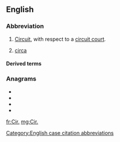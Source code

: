 {{also|Appendix:Variations of "cir"}}
==English==

===Abbreviation===
{{rfc-header|Abbreviation}}
{{head|en|abbreviation}}

# {{lb|en|law}} [[circuit|Circuit]], with respect to a [[circuit court]].
# [[circa]]

====Derived terms====
{{der3|lang=en|[[1st Cir.]]
|[[2d Cir.]]
|[[3d Cir.]]
|[[4th Cir.]]
|[[5th Cir.]]
|[[6th Cir.]]
|[[7th Cir.]]
|[[8th Cir.]]
|[[9th Cir.]]
|[[10th Cir.]]
|[[11th Cir.]]
|[[D.C. Cir.]]
|[[Fed. Cir.]]}}

===Anagrams===
* {{l|en|ICR}}
* {{l|en|IRC}}
* {{l|en|RCI}}
* {{l|en|RIC}}

[[Category:English case citation abbreviations]]

[[fr:Cir.]]
[[mg:Cir.]]